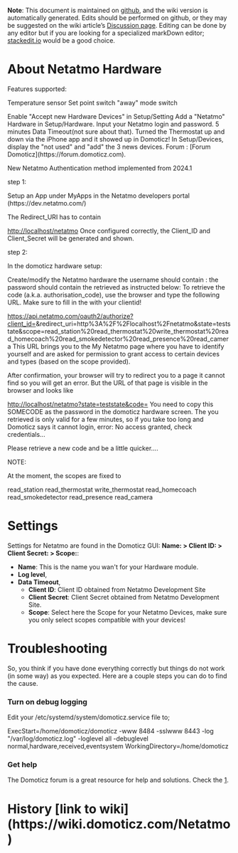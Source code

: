 '''Note''': This document is maintained on [https://github.com/domoticz/domoticz/blob/development/dzVents/documentation/README.md github], and the wiki version is automatically generated. Edits should be performed on github, or they may be suggested on the wiki article’s [https://www.domoticz.com/wiki/Talk:DzVents:_next_generation_LUA_scripting Discussion page]. Editing can be done by any editor but if you are looking for a specialized markDown editor; [https://stackedit.io/app# stackedit.io] would be a good choice.

<span id="Netatmo"></span>
= About Netatmo Hardware =

Features supported:

Temperature sensor
Set point switch
"away" mode switch

<span id="Install :"></span>

Enable "Accept new Hardware Devices" in Setup/Setting
Add a "Netatmo" Hardware in Setup/Hardware. Input your Netatmo login and password. 5 minutes Data Timeout(not sure about that).
Turned the Thermostat up and down via the iPhone app and it showed up in Domoticz!
In Setup/Devices, display the "not used" and "add" the 3 news devices.
Forum : [Forum Domoticz](https://forum.domoticz.com).


New Netatmo Authentication method implemented from 2024.1

step 1:

Setup an App under MyApps in the Netatmo developers portal (https://dev.netatmo.com/)

The Redirect_URI has to contain

http://localhost/netatmo
Once configured correctly, the Client_ID and Client_Secret will be generated and shown.

step 2:

In the domoticz hardware setup:

Create/modify the Netatmo hardware
the username should contain <client_id>:<client_secret>
the password should contain the retrieved <SOMECODE> as instructed below:
To retrieve the code (a.k.a. authorisation_code), use the browser and type the following URL. Make sure to fill in the <YOURCLIENTID> with your clientid!

https://api.netatmo.com/oauth2/authorize?client_id=<YOURCLIENTID>&redirect_uri=http%3A%2F%2Flocalhost%2Fnetatmo&state=teststate&scope=read_station%20read_thermostat%20write_thermostat%20read_homecoach%20read_smokedetector%20read_presence%20read_camera
This URL brings you to the My Netatmo page where you have to identify yourself and are asked for permission to grant access to certain devices and types (based on the scope provided).

After confirmation, your browser will try to redirect you to a page it cannot find so you will get an error. But the URL of that page is visible in the browser and looks like

http://localhost/netatmo?state=teststate&code=<SOMECODE>
You need to copy this SOMECODE as the password in the domoticz hardware screen. The <SOMECODE> you retrieved is only valid for a few minutes, so if you take too long and Domoticz says it cannot login, error: No access granted, check credentials...

Please retrieve a new code and be a little quicker....

NOTE:

At the moment, the scopes are fixed to

read_station
read_thermostat
write_thermostat
read_homecoach
read_smokedetector
read_presence
read_camera

<span id="settings"></span>
= Settings =

Settings for Netatmo are found in the Domoticz GUI: '''Name: &gt; Client ID: &gt; Client Secret: &gt; Scope:''':

*  '''Name''': This is the name you wan't for your Hardware module.
*  '''Log level''',
*  '''Data Timeout''',
** '''Client ID''': Client ID obtained from Netatmo Development Site
** '''Client Secret''': Client Secret obtained from Netatmo Development Site.
** '''Scope''': Select here the Scope for your Netatmo Devices, make sure you only select scopes compatible with your devices!

<span id="troubleshooting"></span>
= Troubleshooting =

So, you think if you have done everything correctly but things do not work (in some way) as you expected. Here are a couple steps you can do to find the cause.

<span id="turn-on-debug-logging"></span>
=== Turn on debug logging ===
Edit your /etc/systemd/system/domoticz.service file to;

ExecStart=/home/domoticz/domoticz -www 8484 -sslwww 8443 -log "/var/log/domoticz.log" -loglevel all -debuglevel normal,hardware,received,eventsystem
WorkingDirectory=/home/domoticz


=== Get help ===

The Domoticz forum is a great resource for help and solutions. Check the [https://forum.domoticz.com].

<span id="wiki Netamo Domoticz."></span>
= History [link to wiki](https://wiki.domoticz.com/Netatmo) =


